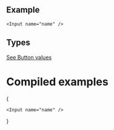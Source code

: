 
## Example
```
<Input name="name" />
```
## Types
[See Button values](https://github.com/bolanosdev/bennie-ui/blob/main/libraries/types/sizing/opacity.types.ts)

# Compiled examples 

{
    <Unstyled>

    <Input name="name" />
  </Unstyled>
}



